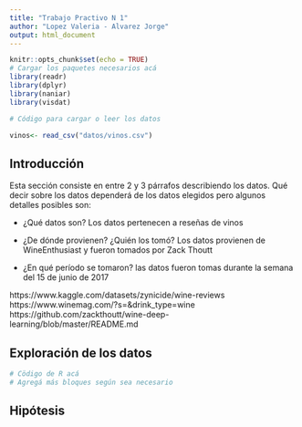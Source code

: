 ```yaml
---
title: "Trabajo Practivo N 1"
author: "Lopez Valeria - Alvarez Jorge"
output: html_document
---
```



```r
knitr::opts_chunk$set(echo = TRUE)
# Cargar los paquetes necesarios acá
library(readr)
library(dplyr)
library(naniar)
library(visdat)
```

```r
# Código para cargar o leer los datos

vinos<- read_csv("datos/vinos.csv")
```


## Introducción


Esta sección consiste en entre 2 y 3 párrafos describiendo los datos.
Qué decir sobre los datos dependerá de los datos elegidos pero algunos detalles posibles son:

-   ¿Qué datos son? 
Los datos pertenecen a reseñas de vinos

-   ¿De dónde provienen? ¿Quién los tomó?
Los datos provienen de WineEnthusiast y fueron tomados por Zack Thoutt 
-   ¿En qué período se tomaron?
las datos fueron tomas durante la semana del 15 de junio de 2017

https://www.kaggle.com/datasets/zynicide/wine-reviews
https://www.winemag.com/?s=&drink_type=wine
https://github.com/zackthoutt/wine-deep-learning/blob/master/README.md


## Exploración de los datos






```r
# Cödigo de R acá 
# Agregá más bloques según sea necesario
```



## Hipótesis


